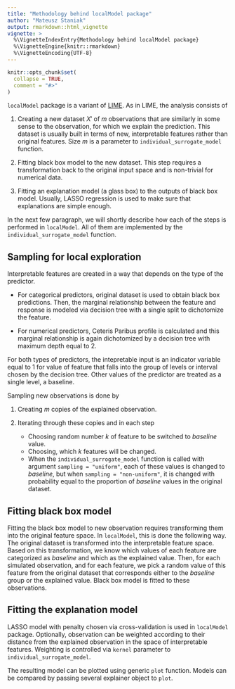 ```yaml
---
title: "Methodology behind localModel package"
author: "Mateusz Staniak"
output: rmarkdown::html_vignette
vignette: >
  %\VignetteIndexEntry{Methodology behind localModel package}
  %\VignetteEngine{knitr::rmarkdown}
  %\VignetteEncoding{UTF-8}
---
```


```r
knitr::opts_chunk$set(
  collapse = TRUE,
  comment = "#>"
)
```

`localModel` package is a variant of [LIME](https://arxiv.org/abs/1602.04938).
As in LIME, the analysis consists of
  
  1. Creating a new dataset $X'$ of $m$ observations that are similarly in some sense to the observation, for which we explain the prediction. This dataset is usually built in terms of new, interpretable features rather than original features. Size $m$ is a parameter to `individual_surrogate_model` function.
  
  2. Fitting black box model to the new dataset. This step requires a transformation back to the original input space and is non-trivial for numerical data.
  
  3. Fitting an explanation model (a glass box) to the outputs of black box model.
  Usually, LASSO regression is used to make sure that explanations are simple enough.
  
In the next few paragraph, we will shortly describe how each of the steps is performed in `localModel`.
All of them are implemented by the `individual_surrogate_model` function.

## Sampling for local exploration

Interpretable features are created in a way that depends on the type of the predictor.

  - For categorical predictors, original dataset is used to obtain black box predictions. Then, the marginal relationship between the feature and response is modeled via decision tree with a single split to dichotomize the feature.
  
  - For numerical predictors, Ceteris Paribus profile is calculated and this marginal relationship is again dichotomized by a decision tree with maximum depth equal to 2.
  
For both types of predictors, the intepretable input is an indicator variable equal to 1 for value of feature that falls into the group of levels or interval chosen by the decision tree. Other values of the predictor are treated as a single level, a baseline.

Sampling new observations is done by 

  1. Creating $m$ copies of the explained observation.
  
  2. Iterating through these copies and in each step
  
     - Choosing random number $k$ of feature to be switched to _baseline_ value.
     - Choosing, which $k$ features will be changed.
     - When the `individual_surrogate_model` function is called with argument `sampling = "uniform"`, each of these values is changed to _baseline_, but when `sampling = "non-uniform"`, it is changed with probability equal to the proportion of _baseline_ values in the original dataset.
     
## Fitting black box model

Fitting the black box model to new observation requires transforming them into the original feature space.
In `localModel`, this is done the following way.
The original dataset is transformed into the interpretable feature space.
Based on this transformation, we know which values of each feature are categorized as _baseline_ and which as the explained value.
Then, for each simulated observation, and for each feature, we pick a random value of this feature from the original dataset that corresponds either to the _baseline_ group or the explained value.
Black box model is fitted to these observations.


## Fitting the explanation model

LASSO model with penalty chosen via cross-validation is used in `localModel` package.
Optionally, observation can be weighted according to their distance from the explained observation in the space of interpretable features.
Weighting is controlled via `kernel` parameter to `individual_surrogate_model`.

The resulting model can be plotted using generic `plot` function. Models can be compared by passing several explainer object to `plot`. 
